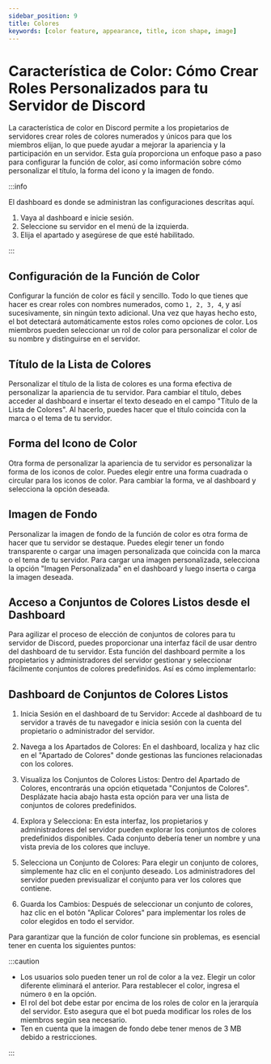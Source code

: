 ```yaml
---
sidebar_position: 9
title: Colores
keywords: [color feature, appearance, title, icon shape, image]
---
```


# Característica de Color: Cómo Crear Roles Personalizados para tu Servidor de Discord

La característica de color en Discord permite a los propietarios de servidores crear roles de colores numerados y únicos para que los miembros elijan, lo que puede ayudar a mejorar la apariencia y la participación en un servidor. Esta guía proporciona un enfoque paso a paso para configurar la función de color, así como información sobre cómo personalizar el título, la forma del icono y la imagen de fondo.

:::info

El dashboard es donde se administran las configuraciones descritas aquí.

1. Vaya al dashboard e inicie sesión.
2. Seleccione su servidor en el menú de la izquierda.
3. Elija el apartado y asegúrese de que esté habilitado.

:::

## Configuración de la Función de Color

Configurar la función de color es fácil y sencillo. Todo lo que tienes que hacer es crear roles con nombres numerados, como `1, 2, 3, 4`, y así sucesivamente, sin ningún texto adicional. Una vez que hayas hecho esto, el bot detectará automáticamente estos roles como opciones de color. Los miembros pueden seleccionar un rol de color para personalizar el color de su nombre y distinguirse en el servidor.

## Título de la Lista de Colores

Personalizar el título de la lista de colores es una forma efectiva de personalizar la apariencia de tu servidor. Para cambiar el título, debes acceder al dashboard e insertar el texto deseado en el campo "Título de la Lista de Colores". Al hacerlo, puedes hacer que el título coincida con la marca o el tema de tu servidor.

## Forma del Icono de Color

Otra forma de personalizar la apariencia de tu servidor es personalizar la forma de los iconos de color. Puedes elegir entre una forma cuadrada o circular para los iconos de color. Para cambiar la forma, ve al dashboard y selecciona la opción deseada.

## Imagen de Fondo

Personalizar la imagen de fondo de la función de color es otra forma de hacer que tu servidor se destaque. Puedes elegir tener un fondo transparente o cargar una imagen personalizada que coincida con la marca o el tema de tu servidor. Para cargar una imagen personalizada, selecciona la opción "Imagen Personalizada" en el dashboard y luego inserta o carga la imagen deseada.

## Acceso a Conjuntos de Colores Listos desde el Dashboard

Para agilizar el proceso de elección de conjuntos de colores para tu servidor de Discord, puedes proporcionar una interfaz fácil de usar dentro del dashboard de tu servidor. Esta función del dashboard permite a los propietarios y administradores del servidor gestionar y seleccionar fácilmente conjuntos de colores predefinidos. Así es cómo implementarlo:

## Dashboard de Conjuntos de Colores Listos

1. Inicia Sesión en el dashboard de tu Servidor: Accede al dashboard de tu servidor a través de tu navegador e inicia sesión con la cuenta del propietario o administrador del servidor.

2. Navega a los Apartados de Colores: En el dashboard, localiza y haz clic en el "Apartado de Colores" donde gestionas las funciones relacionadas con los colores.

3. Visualiza los Conjuntos de Colores Listos: Dentro del Apartado de Colores, encontrarás una opción etiquetada "Conjuntos de Colores". Desplázate hacia abajo hasta esta opción para ver una lista de conjuntos de colores predefinidos.

4. Explora y Selecciona: En esta interfaz, los propietarios y administradores del servidor pueden explorar los conjuntos de colores predefinidos disponibles. Cada conjunto debería tener un nombre y una vista previa de los colores que incluye.

5. Selecciona un Conjunto de Colores: Para elegir un conjunto de colores, simplemente haz clic en el conjunto deseado. Los administradores del servidor pueden previsualizar el conjunto para ver los colores que contiene.

6. Guarda los Cambios: Después de seleccionar un conjunto de colores, haz clic en el botón "Aplicar Colores" para implementar los roles de color elegidos en todo el servidor.

Para garantizar que la función de color funcione sin problemas, es esencial tener en cuenta los siguientes puntos:

:::caution

- Los usuarios solo pueden tener un rol de color a la vez. Elegir un color diferente eliminará el anterior. Para restablecer el color, ingresa el número `0` en la opción.
- El rol del bot debe estar por encima de los roles de color en la jerarquía del servidor. Esto asegura que el bot pueda modificar los roles de los miembros según sea necesario.
- Ten en cuenta que la imagen de fondo debe tener menos de 3 MB debido a restricciones.

:::
